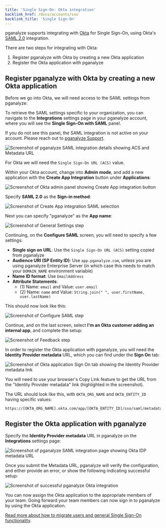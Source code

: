 ```yaml
---
title: 'Single Sign-On: Okta integration'
backlink_href: /docs/accounts/sso
backlink_title: 'Single Sign-On'
---
```


pganalyze supports integrating with [Okta](https://www.okta.com/) for Single Sign-On, using Okta's [SAML 2.0](https://en.wikipedia.org/wiki/SAML_2.0) integration.

There are two steps for integrating with Okta:

1. Register pganalyze with Okta by creating a new Okta application
2. Register the Okta application with pganalyze

## Register pganalyze with Okta by creating a new Okta application

Before we go into Okta, we will need access to the SAML settings from pganalyze:

To retrieve the SAML settings specific to your organization, you can navigate to the **Integrations**
settings page in your pganalyze account, where you will see the **Single Sign-On with SAML** panel.

If you do not see this panel, the SAML integration is not active on your account. Please reach out to [pganalyze Support](mailto:support@pganalyze.com).

![Screenshot of pganalyze SAML integration details showing ACS and Metadata URL](../sso_details_for_idp.png)

For Okta we will need the `Single Sign-On URL (ACS)` value.

Within your Okta account, change into **Admin mode**, and add a new application with the **Create App Integration** button under **Applications**:

![Screenshot of Okta admin panel showing Create App integration button](okta_create_app_integration.png)

Specify **SAML 2.0** as the **Sign-in method**:

![Screenshot of Create App integration SAML selection](okta_create_app_integration_saml_method.png)

Next you can specify "pganalyze" as the **App name**:

![Screenshot of General Settings step](okta_general_settings.png)

Continuing, on the **Configure SAML** screen, you will need to specify a few settings:

* **Single sign on URL**: Use the `Single Sign-On URL (ACS)` setting copied from pganalyze
* **Audience URI (SP Entity ID)**: Use `app.pganalyze.com`, unless you are using pganalyze Enterprise Server (in which case this needs to match your `DOMAIN_NAME` environment variable)
* **Name ID format**: Use `EmailAddress`
* **Attribute Statements**:
  - (1) Name: `email` and Value: `user.email`
  - (2) Name: `name` and Value: `String.join(" ", user.firstName, user.lastName)`

This should now look like this:

![Screenshot of Configure SAML step](okta_saml_settings.png)

Continue, and on the last screen, select **I'm an Okta customer adding an internal app**, and complete the setup:

![Screenshot of Feedback step](okta_feedback_settings.png)

In order to register the Okta application with pganalyze, you will need the **Identity Provider metadata** URL, which you can find under the **Sign On** tab:

![Screenshot of Okta application Sign On tab showing the Identity Provider metadata link](okta_app_idp_metadata.png)

You will need to use your browser's Copy Link feature to get the URL from the "Identity Provider metadata" link (highlighted in the screenshot).

The URL should look like this, with `OKTA_ORG_NAME` and `OKTA_ENTITY_ID` having specific values:

```
https://[OKTA_ORG_NAME].okta.com/app/[OKTA_ENTITY_ID]/sso/saml/metadata
```

## Register the Okta application with pganalyze

Specify the **Identity Provider metadata** URL in pganalyze on the **Integrations** settings page:

![Screenshot of pganalyze SAML integration page showing Okta IDP metadata URL](pganalyze_okta_idp_metadata_url.png)

Once you submit the Metadata URL, pganalyze will verify the configuration, and either provide an error,
or show the following indicating successful setup:

![Screenshot of successful pganalyze Okta integration](pganalyze_okta_success.png)

You can now assign the Okta application to the appropriate members of your team. Going forward your team members can now sign in to pganalyze by using the Okta application.

[Read more about how to migrate users and general Single Sign-On functionality](/docs/accounts/sso).
